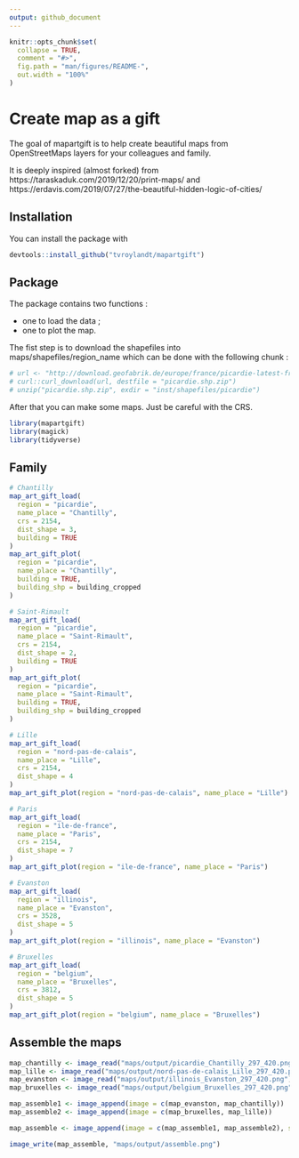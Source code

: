 ```yaml
---
output: github_document
---
```


<!-- README.md is generated from README.Rmd. Please edit that file -->

```r
knitr::opts_chunk$set(
  collapse = TRUE,
  comment = "#>",
  fig.path = "man/figures/README-",
  out.width = "100%"
)
```

# Create map as a gift

The goal of mapartgift is to help create beautiful maps from OpenStreetMaps layers for your colleagues and family.

It is deeply inspired (almost forked) from https://taraskaduk.com/2019/12/20/print-maps/ and https://erdavis.com/2019/07/27/the-beautiful-hidden-logic-of-cities/ 

## Installation

You can install the package with 

``` r
devtools::install_github("tvroylandt/mapartgift")
```
## Package

The package contains two functions :

+ one to load the data ;
+ one to plot the map.

The fist step is to download the shapefiles into maps/shapefiles/region_name which can be done with the following chunk :

```r
# url <- "http://download.geofabrik.de/europe/france/picardie-latest-free.shp.zip"
# curl::curl_download(url, destfile = "picardie.shp.zip")
# unzip("picardie.shp.zip", exdir = "inst/shapefiles/picardie")
```

After that you can make some maps. Just be careful with the CRS.

```r
library(mapartgift)
library(magick)
library(tidyverse)
```

## Family

```r
# Chantilly
map_art_gift_load(
  region = "picardie",
  name_place = "Chantilly",
  crs = 2154,
  dist_shape = 3,
  building = TRUE
)
map_art_gift_plot(
  region = "picardie",
  name_place = "Chantilly",
  building = TRUE,
  building_shp = building_cropped
)

# Saint-Rimault
map_art_gift_load(
  region = "picardie",
  name_place = "Saint-Rimault",
  crs = 2154,
  dist_shape = 2,
  building = TRUE
)
map_art_gift_plot(
  region = "picardie",
  name_place = "Saint-Rimault",
  building = TRUE,
  building_shp = building_cropped
)

# Lille
map_art_gift_load(
  region = "nord-pas-de-calais",
  name_place = "Lille",
  crs = 2154,
  dist_shape = 4
)
map_art_gift_plot(region = "nord-pas-de-calais", name_place = "Lille")

# Paris
map_art_gift_load(
  region = "ile-de-france",
  name_place = "Paris",
  crs = 2154,
  dist_shape = 7
)
map_art_gift_plot(region = "ile-de-france", name_place = "Paris")

# Evanston
map_art_gift_load(
  region = "illinois",
  name_place = "Evanston",
  crs = 3528,
  dist_shape = 5
)
map_art_gift_plot(region = "illinois", name_place = "Evanston")

# Bruxelles
map_art_gift_load(
  region = "belgium",
  name_place = "Bruxelles",
  crs = 3812,
  dist_shape = 5
)
map_art_gift_plot(region = "belgium", name_place = "Bruxelles")
```

## Assemble the maps

```r
map_chantilly <- image_read("maps/output/picardie_Chantilly_297_420.png")
map_lille <- image_read("maps/output/nord-pas-de-calais_Lille_297_420.png")
map_evanston <- image_read("maps/output/illinois_Evanston_297_420.png")
map_bruxelles <- image_read("maps/output/belgium_Bruxelles_297_420.png")

map_assemble1 <- image_append(image = c(map_evanston, map_chantilly))
map_assemble2 <- image_append(image = c(map_bruxelles, map_lille)) 

map_assemble <- image_append(image = c(map_assemble1, map_assemble2), stack = TRUE)

image_write(map_assemble, "maps/output/assemble.png")

```




















